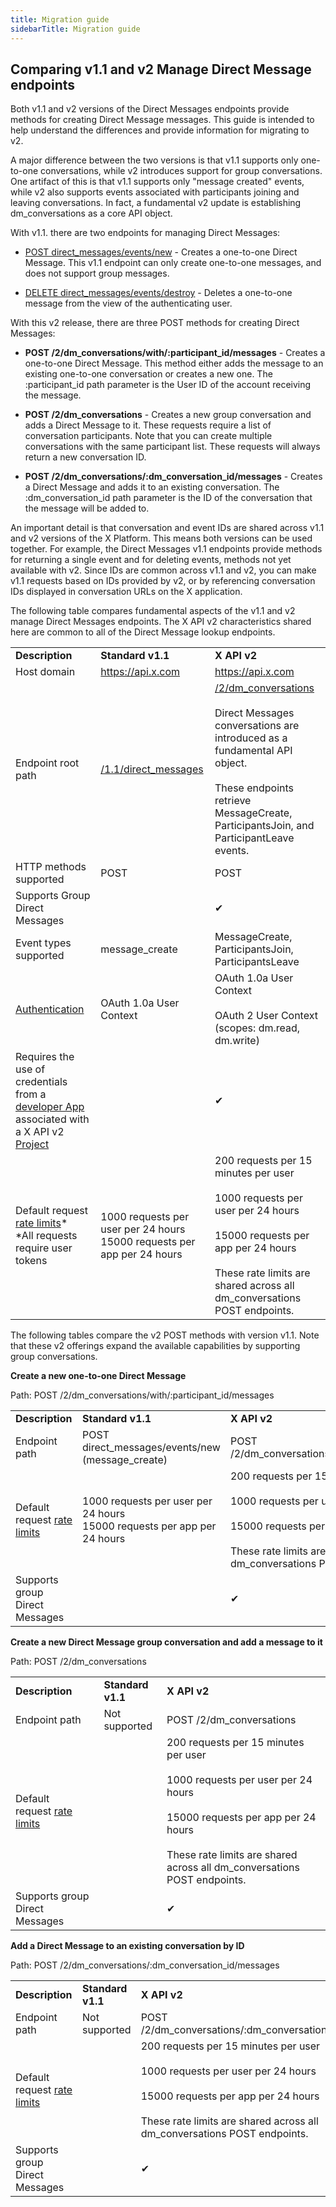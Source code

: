 ---
title: Migration guide
sidebarTitle: Migration guide
---


## Comparing v1.1 and v2 Manage Direct Message endpoints

Both v1.1 and v2 versions of the Direct Messages endpoints provide methods for creating Direct Message messages. This guide is intended to help understand the differences and provide information for migrating to v2. 

A major difference between the two versions is that v1.1 supports only one-to-one conversations, while v2 introduces support for group conversations. One artifact of this is that v1.1 supports only "message created" events, while v2 also supports events associated with participants joining and leaving conversations. In fact, a fundamental v2 update is establishing dm_conversations as a core API object.   

With v1.1. there are two endpoints for managing Direct Messages:

* [POST direct_messages/events/new](https://developer.twitter.com/en/docs/twitter-api/v1/direct-messages/sending-and-receiving/api-reference/new-event) \- Creates a one-to-one Direct Message. This v1.1 endpoint can only create one-to-one messages, and does not support group messages.  

* [DELETE direct_messages/events/destroy](https://developer.twitter.com/en/docs/twitter-api/v1/direct-messages/sending-and-receiving/api-reference/delete-message-event) \- Deletes a one-to-one message from the view of the authenticating user. 


With this v2 release, there are three POST methods for creating Direct Messages: 

* **POST /2/dm\_conversations/with/:participant\_id/messages** \- Creates a one-to-one Direct Message. This method either adds the message to an existing one-to-one conversation or creates a new one. The :participant_id path parameter is the User ID of the account receiving the message. 

* **POST /2/dm_conversations** \- Creates a new group conversation and adds a Direct Message to it. These requests require a list of conversation participants. Note that you can create multiple conversations with the same participant list. These requests will always return a new conversation ID. 

* **POST /2/dm\_conversations/:dm\_conversation_id/messages** \- Creates a Direct Message and adds it to an existing conversation. The :dm\_conversation\_id path parameter is the ID of the conversation that the message will be added to. 


An important detail is that conversation and event IDs are shared across v1.1 and v2 versions of the X Platform. This means both versions can be used together. For example, the Direct Messages v1.1 endpoints provide methods for returning a single event and for deleting events, methods not yet available with v2. Since IDs are common across v1.1 and v2, you can make v1.1 requests based on IDs provided by v2, or by referencing conversation IDs displayed in conversation URLs on the X application.

The following table compares fundamental aspects of the v1.1 and v2 manage Direct Messages endpoints. The X API v2 characteristics shared here are common to all of the Direct Message lookup endpoints.

|     |     |     |
| --- | --- | --- |
| **Description** | **Standard v1.1** | **X API v2** |
| Host domain | https://api.x.com | https://api.x.com |
| Endpoint root path | [/1.1/direct_messages](https://api.twitter.com/1.1/direct_messages) | [/2/dm_conversations](https://api.twitter.com/2/users/:id/dm_conversations)<br/><br/>Direct Messages conversations are introduced as a fundamental API object.   <br/><br/>These endpoints retrieve MessageCreate, ParticipantsJoin, and ParticipantLeave events. |
| HTTP methods supported | POST | POST |
| Supports Group Direct Messages |     | ✔   |
| Event types supported | message_create | MessageCreate, ParticipantsJoin, ParticipantsLeave |
| [Authentication](/resources/fundamentals/authentication) | OAuth 1.0a User Context | OAuth 1.0a User Context<br/><br/>OAuth 2 User Context (scopes: dm.read, dm.write) |
| Requires the use of credentials from a [developer App](/resources/fundamentals/authentication) associated with a X API v2 [Project](/resources/fundamentals/projects) |     | ✔   |
| Default request [rate limits](/x-api/fundamentals/rate-limits)*  <br/>*All requests require user tokens | 1000 requests per user per 24 hours  <br/>15000 requests per app per 24 hours | 200 requests per 15 minutes per user<br/><br/>1000 requests per user per 24 hours<br/><br/>15000 requests per app per 24 hours<br/><br/>These rate limits are shared across all dm_conversations POST endpoints. |

The following tables compare the v2 POST methods with version v1.1. Note that these v2 offerings expand the available capabilities by supporting group conversations. 

**Create a new one-to-one Direct Message**

Path: POST /2/dm\_conversations/with/:participant\_id/messages

|     |     |     |
| --- | --- | --- |
| **Description** | **Standard v1.1** | **X API v2** |
| Endpoint path | POST direct\_messages/events/new (message\_create) | POST /2/dm\_conversations/with/:participant\_id/messages |
| Default request [rate limits](/x-api/fundamentals/rate-limits) | 1000 requests per user per 24 hours  <br/>15000 requests per app per 24 hours | 200 requests per 15 minutes per user<br/><br/>1000 requests per user per 24 hours<br/><br/>15000 requests per app per 24 hours<br/><br/>These rate limits are shared across all dm_conversations POST endpoints. |
| Supports group Direct Messages |     | ✔   |

**Create a new Direct Message group conversation and add a message to it**

Path: POST /2/dm_conversations

|     |     |     |
| --- | --- | --- |
| **Description** | **Standard v1.1** | **X API v2** |
| Endpoint path | Not supported | POST /2/dm_conversations |
| Default request [rate limits](/x-api/fundamentals/rate-limits) |     | 200 requests per 15 minutes per user<br/><br/>1000 requests per user per 24 hours<br/><br/>15000 requests per app per 24 hours<br/><br/>These rate limits are shared across all dm_conversations POST endpoints. |
| Supports group Direct Messages |     | ✔   |

**Add a Direct Message to an existing conversation by ID**

Path: POST /2/dm\_conversations/:dm\_conversation_id/messages

|     |     |     |
| --- | --- | --- |
| **Description** | **Standard v1.1** | **X API v2** |
| Endpoint path | Not supported | POST /2/dm\_conversations/:dm\_conversation_id/messages |
| Default request [rate limits](/x-api/fundamentals/rate-limits) |     | 200 requests per 15 minutes per user<br/><br/>1000 requests per user per 24 hours<br/><br/>15000 requests per app per 24 hours<br/><br/>These rate limits are shared across all dm_conversations POST endpoints. |
| Supports group Direct Messages |     | ✔   |

